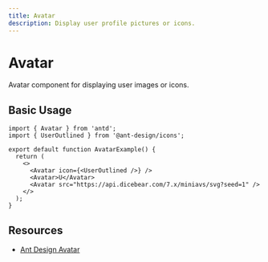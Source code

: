 ```yaml
---
title: Avatar
description: Display user profile pictures or icons.
---
```


# Avatar

Avatar component for displaying user images or icons.

## Basic Usage

```tsx
import { Avatar } from 'antd';
import { UserOutlined } from '@ant-design/icons';

export default function AvatarExample() {
  return (
    <>
      <Avatar icon={<UserOutlined />} />
      <Avatar>U</Avatar>
      <Avatar src="https://api.dicebear.com/7.x/miniavs/svg?seed=1" />
    </>
  );
}
```

## Resources

- [Ant Design Avatar](https://ant.design/components/avatar)
